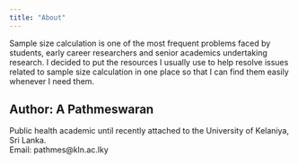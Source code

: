 ```yaml
---
title: "About"
---
```


Sample size calculation is one of the most frequent problems faced by students, early career researchers and senior academics undertaking research. I decided to put the resources I usually use to help resolve issues related to sample size calculation in one place so that I can find them easily whenever I need them.

## Author: A Pathmeswaran

Public health academic until recently attached to the University of Kelaniya, Sri Lanka.\
Email: pathmes\@kln.ac.lky
